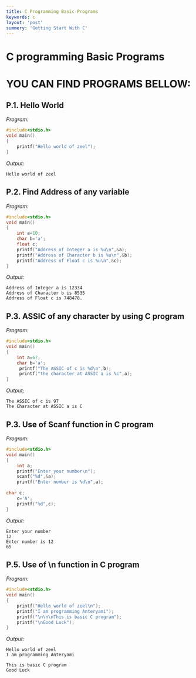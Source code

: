 ```yaml
---
title: C Programming Basic Programs
keywords: c
layout: 'post'
summery: 'Getting Start With C'
---
```



# C programming Basic Programs


# YOU CAN FIND PROGRAMS BELLOW:

## P.1. Hello World

*Program:*

```c
#include<stdio.h>
void main()
{
    printf("Hello world of zeel");
}
```

*Output:*

```terminal
Hello world of zeel
```

## P.2. Find Address of any variable

*Program:*

```c
#include<stdio.h>
void main()
{
    int a=10;
    char b='a';
    float c;
    printf("Address of Integer a is %u\n",&a);
    printf("Address of Character b is %u\n",&b);
    printf("Address of Float c is %u\n",&c);
}
```

*Output:*

```terminal
Address of Integer a is 12334
Address of Character b is 8535
Address of Float c is 748478.
```


## P.3. ASSIC of any character by using C program 

*Program:*

```c
#include<stdio.h>
void main()
{
    int a=67;
    char b='a';
     printf("The ASSIC of c is %d\n",b);
     printf("the character at ASSIC a is %c",a);
}
```

*Output;*
```terminal
The ASSIC of c is 97
The Character at ASSIC a is C
```

## P.3. Use of Scanf function in  C program 

*Program:*

```c
#include<stdio.h>
void main()
{
    int a;
    printf("Enter your number\n");
    scanf("%d",&a);
    printf("Enter number is %d\n",a);
    
char c;
    c='A';
    printf("%d",c);
}
```

*Output:*
```terminal
Enter your number
12
Enter number is 12
65
```

## P.5. Use of \n function in  C program 

*Program:*

```c
#include<stdio.h>
void main()
{
    printf("Hello world of zeel\n");
    printf("I am programming Anteryami");
    printf("\n\n\nThis is basic C program");
    printf("\nGood Luck");
}
```

*Output:*

```terminal
Hello world of zeel
I am programming Anteryami

This is basic C program
Good Luck
```